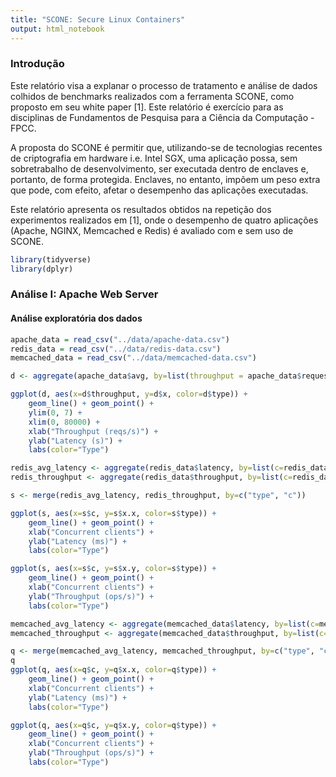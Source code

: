 ```yaml
---
title: "SCONE: Secure Linux Containers"
output: html_notebook
---
```


### Introdução

Este relatório visa a explanar o processo de tratamento e análise de dados colhidos de benchmarks realizados com a ferramenta SCONE, como proposto em seu white paper [1]. Este relatório é exercício para as disciplinas de Fundamentos de Pesquisa para a Ciência da Computação - FPCC.

A proposta do SCONE é permitir que, utilizando-se de tecnologias recentes de criptografia em hardware i.e. Intel SGX, uma aplicação possa, sem sobretrabalho de desenvolvimento, ser executada dentro de enclaves e, portanto, de forma protegida. Enclaves, no entanto, impõem um peso extra que pode, com efeito, afetar o desempenho das aplicações executadas.

Este relatório apresenta os resultados obtidos na repetição dos experimentos realizados em [1], onde o desempenho de quatro aplicações (Apache, NGINX, Memcached e Redis) é avaliado com e sem uso de SCONE.

```r
library(tidyverse)
library(dplyr)
```

### Análise I: Apache Web Server

#### Análise exploratória dos dados

```r
apache_data = read_csv("../data/apache-data.csv")
redis_data = read_csv("../data/redis-data.csv")
memcached_data = read_csv("../data/memcached-data.csv")
```

```r
d <- aggregate(apache_data$avg, by=list(throughput = apache_data$requests, type = apache_data$type), mean, trim=.3)

ggplot(d, aes(x=d$throughput, y=d$x, color=d$type)) + 
    geom_line() + geom_point() +
    ylim(0, 7) + 
    xlim(0, 80000) +
    xlab("Throughput (reqs/s)") +
    ylab("Latency (s)") +
    labs(color="Type")
```

```r
redis_avg_latency <- aggregate(redis_data$latency, by=list(c=redis_data$clients, type=redis_data$type), mean, trim=.3)
redis_throughput <- aggregate(redis_data$throughput, by=list(c=redis_data$clients, type=redis_data$type), mean, trim=.3)

s <- merge(redis_avg_latency, redis_throughput, by=c("type", "c"))

ggplot(s, aes(x=s$c, y=s$x.x, color=s$type)) + 
    geom_line() + geom_point() +
    xlab("Concurrent clients") +
    ylab("Latency (ms)") +
    labs(color="Type")
```

```r
ggplot(s, aes(x=s$c, y=s$x.y, color=s$type)) + 
    geom_line() + geom_point() +
    xlab("Concurrent clients") +
    ylab("Throughput (ops/s)") +
    labs(color="Type")
```


```r
memcached_avg_latency <- aggregate(memcached_data$latency, by=list(c=memcached_data$clients, type=memcached_data$type), mean, trim=.3)
memcached_throughput <- aggregate(memcached_data$throughput, by=list(c=memcached_data$clients, type=memcached_data$type), mean, trim=.3)

q <- merge(memcached_avg_latency, memcached_throughput, by=c("type", "c"))
q
ggplot(q, aes(x=q$c, y=q$x.x, color=q$type)) + 
    geom_line() + geom_point() +
    xlab("Concurrent clients") +
    ylab("Latency (ms)") +
    labs(color="Type")
```

```r
ggplot(q, aes(x=q$c, y=q$x.y, color=q$type)) + 
    geom_line() + geom_point() +
    xlab("Concurrent clients") +
    ylab("Throughput (ops/s)") +
    labs(color="Type")
```